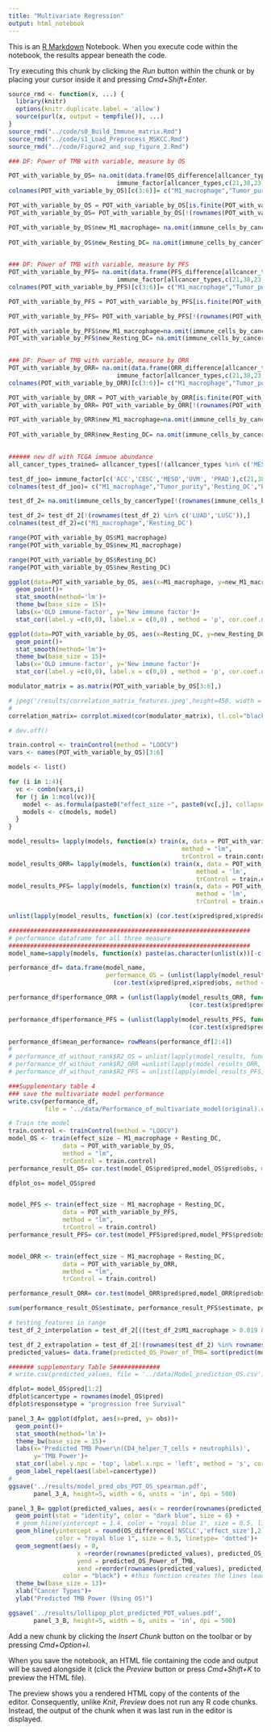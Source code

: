 ```yaml
---
title: "Multivariate Regression"
output: html_notebook
---
```


This is an [R Markdown](http://rmarkdown.rstudio.com) Notebook. When you execute code within the notebook, the results appear beneath the code. 

Try executing this chunk by clicking the *Run* button within the chunk or by placing your cursor inside it and pressing *Cmd+Shift+Enter*. 

<!-- sourcing data and function file-->
```r
source_rmd <- function(x, ...) {
  library(knitr)
  options(knitr.duplicate.label = 'allow')
  source(purl(x, output = tempfile()), ...)
}
source_rmd("../code/s0_Build_Immune_matrix.Rmd")
source_rmd("../code/s1_Load_Preprocess_MSKCC.Rmd")
source_rmd("../code/Figure2_and_sup_figure_2.Rmd")
```

<!--Run RMD files (s0,s1 and Figure1) before running it-->
<!--training and testing data preprocessing-->
<!--Run with original analysis-->
```r
### DF: Power of TMB with variable, measure by OS

POT_with_variable_by_OS= na.omit(data.frame(OS_difference[allcancer_types,],
                              immune_factor[allcancer_types,c(21,38,23,36)]))
colnames(POT_with_variable_by_OS)[c(3:6)]= c("M1_macrophage","Tumor_purity",'Resting_DC',"PDL1_CPS")

POT_with_variable_by_OS = POT_with_variable_by_OS[is.finite(POT_with_variable_by_OS$effect_size),]
POT_with_variable_by_OS= POT_with_variable_by_OS[!(rownames(POT_with_variable_by_OS) %in% c('KIRC')),]

POT_with_variable_by_OS$new_M1_macrophage= na.omit(immune_cells_by_cancerType[rownames(POT_with_variable_by_OS),
                                                                        'Macrophages.M1'])
POT_with_variable_by_OS$new_Resting_DC= na.omit(immune_cells_by_cancerType[rownames(POT_with_variable_by_OS),
                                                                        'Dendritic.Cells.Resting'])

### DF: Power of TMB with variable, measure by PFS
POT_with_variable_by_PFS= na.omit(data.frame(PFS_difference[allcancer_types,],
                              immune_factor[allcancer_types,c(21,38,23,36)]))
colnames(POT_with_variable_by_PFS)[c(3:6)]= c("M1_macrophage","Tumor_purity",'Resting_DC',"PDL1_CPS")

POT_with_variable_by_PFS = POT_with_variable_by_PFS[is.finite(POT_with_variable_by_PFS$effect_size),]

POT_with_variable_by_PFS= POT_with_variable_by_PFS[!(rownames(POT_with_variable_by_PFS) %in% c('KIRC')),]

POT_with_variable_by_PFS$new_M1_macrophage=na.omit(immune_cells_by_cancerType[rownames(POT_with_variable_by_PFS)                                                                               ,'Macrophages.M1'])
POT_with_variable_by_PFS$new_Resting_DC= na.omit(immune_cells_by_cancerType[rownames(POT_with_variable_by_PFS),
                                                                        'Dendritic.Cells.Resting'])

### DF: Power of TMB with variable, measure by ORR
POT_with_variable_by_ORR= na.omit(data.frame(ORR_difference[allcancer_types,],
                              immune_factor[allcancer_types,c(21,38,23,36)]))
colnames(POT_with_variable_by_ORR)[c(3:6)]= c("M1_macrophage","Tumor_purity",'Resting_DC',"PDL1_CPS")

POT_with_variable_by_ORR = POT_with_variable_by_ORR[is.finite(POT_with_variable_by_ORR$effect_size),]
POT_with_variable_by_ORR= POT_with_variable_by_ORR[!(rownames(POT_with_variable_by_ORR) %in%    c("OV",'COAD')),]

POT_with_variable_by_ORR$new_M1_macrophage=na.omit(immune_cells_by_cancerType[rownames(POT_with_variable_by_ORR)
                                                                             ,'Macrophages.M1'])
POT_with_variable_by_ORR$new_Resting_DC= na.omit(immune_cells_by_cancerType[rownames(POT_with_variable_by_ORR),
                                                                        'Dendritic.Cells.Resting'])

###### new df with TCGA immune abundance
all_cancer_types_trained= allcancer_types[!(allcancer_types %in% c('MESO','STAD','SCLC'))]

test_df_joo= immune_factor[c('ACC','CESC','MESO','UVM', 'PRAD'),c(21,38,23,36)]
colnames(test_df_joo)= c("M1_macrophage","Tumor_purity",'Resting_DC',"PDL1_CPS")

test_df_2= na.omit(immune_cells_by_cancerType[!(rownames(immune_cells_by_cancerType) %in% all_cancer_types_trained),c('Macrophages.M1', "Dendritic.Cells.Resting")])

test_df_2= test_df_2[!(rownames(test_df_2) %in% c('LUAD','LUSC')),]
colnames(test_df_2)=c("M1_macrophage",'Resting_DC') 

```

<!--Sanity check for modulator calculated by joo and from TCGA-->
```r
range(POT_with_variable_by_OS$M1_macrophage)
range(POT_with_variable_by_OS$new_M1_macrophage)

range(POT_with_variable_by_OS$Resting_DC)
range(POT_with_variable_by_OS$new_Resting_DC)

ggplot(data=POT_with_variable_by_OS, aes(x=M1_macrophage, y=new_M1_macrophage))+
  geom_point()+
  stat_smooth(method='lm')+
  theme_bw(base_size = 15)+
  labs(x='OLD immune-factor', y='New immune factor')+
  stat_cor(label.y =c(0,0), label.x = c(0,0) , method = 'p', cor.coef.name = 'rho', size=5)

ggplot(data=POT_with_variable_by_OS, aes(x=Resting_DC, y=new_Resting_DC))+
  geom_point()+
  stat_smooth(method='lm')+
  theme_bw(base_size = 15)+
  labs(x='OLD immune-factor', y='New immune factor')+
  stat_cor(label.y =c(0,0), label.x = c(0,0) , method = 'p', cor.coef.name = 'rho', size=5)

```

<!-- Correlation Matrix plot-->
```r
modulator_matrix = as.matrix(POT_with_variable_by_OS[3:6],)

# jpeg('/results/correlation_matrix_features.jpeg',height=450, width = 450, units = 'px',quality = 300)
# 
correlation_matrix= corrplot.mixed(cor(modulator_matrix), tl.col="black",tl.cex= 1, lower.col='black',number.cex= 1)

# dev.off()
```

<!--#run all combination of multivariate linear regression model (using three measures)-->
```r
train.control <- trainControl(method = "LOOCV")
vars <- names(POT_with_variable_by_OS)[3:6]

models <- list()

for (i in 1:4){
  vc <- combn(vars,i)
  for (j in 1:ncol(vc)){
    model <- as.formula(paste0("effect_size ~", paste0(vc[,j], collapse = "+")))
    models <- c(models, model)
  }
}

model_results= lapply(models, function(x) train(x, data = POT_with_variable_by_OS,
                                                method = "lm",
                                                trControl = train.control))
model_results_ORR= lapply(models, function(x) train(x, data = POT_with_variable_by_ORR,
                                                    method = 'lm',
                                                    trControl = train.control))
model_results_PFS= lapply(models, function(x) train(x, data = POT_with_variable_by_PFS,
                                                    method = 'lm',
                                                    trControl = train.control))

unlist(lapply(model_results, function(x) (cor.test(x$pred$pred,x$pred$obs, method = 's'))[4]))

###################################################################
# performance dataframe for all three measure
###################################################################
model_name=sapply(models, function(x) paste(as.character(unlist(x))[-c(1,2)], collapse = '^^'))

performance_df= data.frame(model_name,
                           performance_OS = (unlist(lapply(model_results, function(x) 
                             (cor.test(x$pred$pred,x$pred$obs, method = 's'))[4]))))

performance_df$performance_ORR = (unlist(lapply(model_results_ORR, function(x) 
                                                  (cor.test(x$pred$pred,x$pred$obs, method = 's'))[4])))

performance_df$performance_PFS = (unlist(lapply(model_results_PFS, function(x) 
                                                  (cor.test(x$pred$pred,x$pred$obs, method = 's'))[4])))

performance_df$mean_performance= rowMeans(performance_df[2:4])
# 
# performance_df_without_rank$R2_OS = unlist(lapply(model_results, function(x) x$results$Rsquared))
# performance_df_without_rank$R2_ORR =unlist(lapply(model_results_ORR, function(x) x$results$Rsquared))
# performance_df_without_rank$R2_PFS = unlist(lapply(model_results_PFS, function(x) x$results$Rsquared))

###Supplementary table 4
### save the multivariate model performance
write.csv(performance_df,
          file = '../data/Performance_of_multivariate_model(original).csv')
```


<!--# multivariate model-->
<!--Update: Change the Model variable according to the best performance model from above code-->
```r
# Train the model
train.control <- trainControl(method = "LOOCV")
model_OS <- train(effect_size ~ M1_macrophage + Resting_DC,
               data = POT_with_variable_by_OS,
               method = "lm",
               trControl = train.control)
performance_result_OS= cor.test(model_OS$pred$pred,model_OS$pred$obs, method = 's')[4]

dfplot_os= model_OS$pred


model_PFS <- train(effect_size ~ M1_macrophage + Resting_DC,
               data = POT_with_variable_by_PFS,
               method = "lm",
               trControl = train.control)
performance_result_PFS= cor.test(model_PFS$pred$pred,model_PFS$pred$obs, method = 's')[4]


model_ORR <- train(effect_size ~ M1_macrophage + Resting_DC,
               data = POT_with_variable_by_ORR,
               method = "lm",
               trControl = train.control)

performance_result_ORR= cor.test(model_ORR$pred$pred,model_ORR$pred$obs, method = 's')[4]

sum(performance_result_OS$estimate, performance_result_PFS$estimate, performance_result_ORR$estimate)/3

```
<!--Testing-->
<!--Update: Change the range of the immune factor for interpolation and extrapolation data points-->
```r
# testing_features in range
test_df_2_interpolation = test_df_2[((test_df_2$M1_macrophage > 0.019 & test_df_2$M1_macrophage < 0.085) & (test_df_2$Resting_DC < 0.03)),]

test_df_2_extrapolation = test_df_2[!(rownames(test_df_2) %in% rownames(test_df_2_interpolation)),]
predicted_values= data.frame(predicted_OS_Power_of_TMB= sort(predict(model_OS, test_df_2_interpolation), decreasing = T))

####### supplementary Table 5#############
# write.csv(predicted_values, file = '../data/Model_prediction_OS.csv')

```

<!--# Panel_3 scatter plot-->
```r
dfplot= model_OS$pred[1:2]
dfplot$cancertype = rownames(model_OS$pred)
dfplot$responsetype = "progression free Survival"

panel_3_A= ggplot(dfplot, aes(x=pred, y= obs))+
  geom_point()+
  stat_smooth(method='lm')+
  theme_bw(base_size = 15)+
  labs(x='Predicted TMB Power\n(CD4_helper_T_cells + neutrophils)',
       y='TMB Power')+
  stat_cor(label.y.npc = 'top', label.x.npc = 'left', method = 's', cor.coef.name = 'rho', size=5)+
  geom_label_repel(aes(label=cancertype))
# 
ggsave('../results/model_pred_obs_POT_OS_spearman.pdf',
       panel_3_A, height=5, width = 6, units = 'in', dpi = 500)

```
<!-- Panel_3: lollipop plot for predicted TMB Power-->
```r

panel_3_B= ggplot(predicted_values, aes(x = reorder(rownames(predicted_values), predicted_OS_Power_of_TMB), y = predicted_OS_Power_of_TMB)) +  
  geom_point(stat = "identity", color = "dark blue", size = 6) +
  # geom_hline(yintercept = 1.4, color = "royal blue 1", size = 0.5, linetype= 'dotted')+
  geom_hline(yintercept = round(OS_difference['NSCLC','effect_size'],2), 
             color = "royal blue 1", size = 0.5, linetype= 'dotted')+
  geom_segment(aes(y = 0,
                   x =reorder(rownames(predicted_values), predicted_OS_Power_of_TMB),
                   yend = predicted_OS_Power_of_TMB,
                   xend =reorder(rownames(predicted_values), predicted_OS_Power_of_TMB) ),
               color = "black") + #this function creates the lines leading to points
  theme_bw(base_size = 13)+
  xlab("Cancer Types")+
  ylab("Predicted TMB Power (Using OS)")

ggsave('../results/lollipop_plot_predicted_POT_values.pdf',
       panel_3_B, height=5, width = 6, units = 'in', dpi = 500)
```

Add a new chunk by clicking the *Insert Chunk* button on the toolbar or by pressing *Cmd+Option+I*.

When you save the notebook, an HTML file containing the code and output will be saved alongside it (click the *Preview* button or press *Cmd+Shift+K* to preview the HTML file). 

The preview shows you a rendered HTML copy of the contents of the editor. Consequently, unlike *Knit*, *Preview* does not run any R code chunks. Instead, the output of the chunk when it was last run in the editor is displayed.

